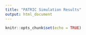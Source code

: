 ```yaml
---
title: "PATRIC Simulation Results"
output: html_document
---
```


```r
knitr::opts_chunk$set(echo = TRUE)
```


